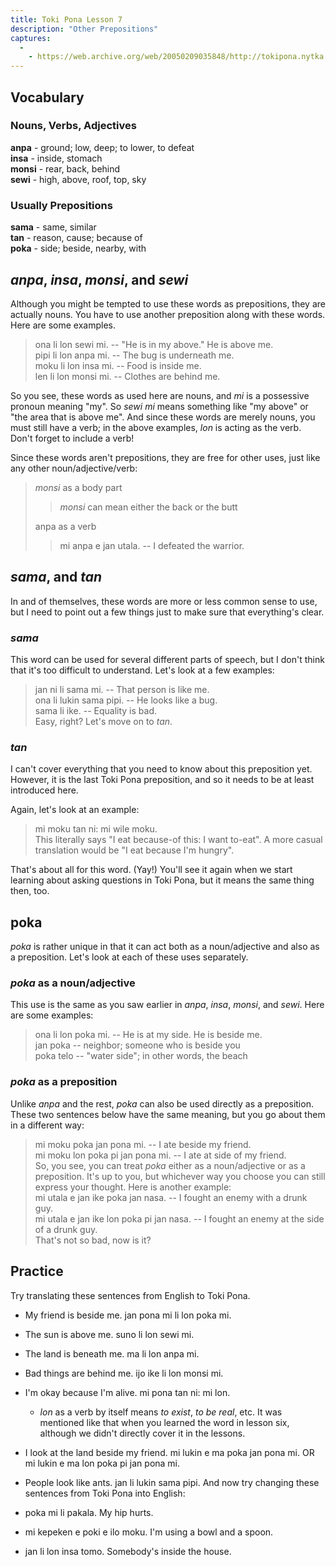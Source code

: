 ```yaml
---
title: Toki Pona Lesson 7
description: "Other Prepositions"
captures:
  -
    - https://web.archive.org/web/20050209035848/http://tokipona.nytka.org:80/lesson/lesson7.html
---
```




## Vocabulary  

### Nouns, Verbs, Adjectives

**anpa** - ground; low, deep; to lower, to defeat         
**insa** - inside, stomach  
**monsi** - rear, back, behind  
**sewi** - high, above, roof, top, sky  
  
### Usually Prepositions
**sama** - same, similar  
**tan** - reason, cause; because of  
**poka** - side; beside, nearby, with

## _anpa_, _insa_, _monsi_, and _sewi_  
Although you might be tempted to use these words as prepositions, they are actually nouns. You have to use another preposition along with these words. Here are some examples.  
> ona li lon sewi mi. -- "He is in my above." He is above me.  
> pipi li lon anpa mi. -- The bug is underneath me.  
> moku li lon insa mi. -- Food is inside me.  
> len li lon monsi mi. -- Clothes are behind me.  

So you see, these words as used here are nouns, and _mi_ is a possessive pronoun meaning "my". So _sewi mi_ means something like "my above" or "the area that is above me". And since these words are merely nouns, you must still have a verb; in the above examples, _lon_ is acting as the verb. Don't forget to include a verb!

Since these words aren't prepositions, they are free for other uses, just like any other noun/adjective/verb:  
> _monsi_ as a body part  
>> _monsi_ can mean either the back or the butt  
>
> anpa as a verb  
>> mi anpa e jan utala. -- I defeated the warrior.
>

## _sama_, and _tan_  
In and of themselves, these words are more or less common sense to use, but I need to point out a few things just to make sure that everything's clear.

### _sama_
This word can be used for several different parts of speech, but I don't think that it's too difficult to understand. Let's look at a few examples:  
> jan ni li sama mi. -- That person is like me.  
> ona li lukin sama pipi. -- He looks like a bug.  
> sama li ike. -- Equality is bad.  
Easy, right? Let's move on to _tan_.

### _tan_
I can't cover everything that you need to know about this preposition yet. However, it is the last Toki Pona preposition, and so it needs to be at least introduced here.

Again, let's look at an example:  
> mi moku tan ni: mi wile moku.  
This literally says "I eat because-of this: I want to-eat". A more casual translation would be "I eat because I'm hungry".

That's about all for this word. (Yay!) You'll see it again when we start learning about asking questions in Toki Pona, but it means the same thing then, too.

## poka  
_poka_ is rather unique in that it can act both as a noun/adjective and also as a preposition. Let's look at each of these uses separately.

### _poka_ as a noun/adjective
This use is the same as you saw earlier in _anpa_, _insa_, _monsi_, and _sewi_. Here are some examples:  
> ona li lon poka mi. -- He is at my side. He is beside me.  
> jan poka -- neighbor; someone who is beside you  
> poka telo -- "water side"; in other words, the beach

### _poka_ as a preposition
Unlike _anpa_ and the rest, _poka_ can also be used directly as a preposition. These two sentences below have the same meaning, but you go about them in a different way:  
> mi moku poka jan pona mi. -- I ate beside my friend.  
> mi moku lon poka pi jan pona mi. -- I ate at side of my friend.  
So, you see, you can treat _poka_ either as a noun/adjective or as a preposition. It's up to you, but whichever way you choose you can still express your thought. Here is another example:  
> mi utala e jan ike poka jan nasa. -- I fought an enemy with a drunk guy.  
> mi utala e jan ike lon poka pi jan nasa. -- I fought an enemy at the side of a drunk guy.  
That's not so bad, now is it?

## Practice  
Try translating these sentences from English to Toki Pona.  

- My friend is beside me.   <Spoiler>jan pona mi li lon poka mi.</Spoiler>  
- The sun is above me.   <Spoiler>suno li lon sewi mi.</Spoiler>  
- The land is beneath me.   <Spoiler>ma li lon anpa mi.</Spoiler>  
- Bad things are behind me.   <Spoiler>ijo ike li lon monsi mi.</Spoiler>  
- I'm okay because I'm alive.   <Spoiler>mi pona tan ni: mi lon.</Spoiler>  
  - _lon_ as a verb by itself means _to exist_, _to be real_, etc. It was  
    mentioned like that when you learned the word in lesson six,  
     although we didn't directly cover it in the lessons. 

- I look at the land beside my friend.   <Spoiler>mi lukin e ma poka jan pona mi. OR mi lukin e ma lon poka pi jan pona mi.</Spoiler>  
- People look like ants.   <Spoiler>jan li lukin sama pipi.</Spoiler>
And now try changing these sentences from Toki Pona into English:  

- poka mi li pakala.   <Spoiler>My hip hurts.</Spoiler>  
- mi kepeken e poki e ilo moku.   <Spoiler>I'm using a bowl and a spoon.</Spoiler>  
- jan li lon insa tomo.   <Spoiler>Somebody's inside the house.</Spoiler>  
